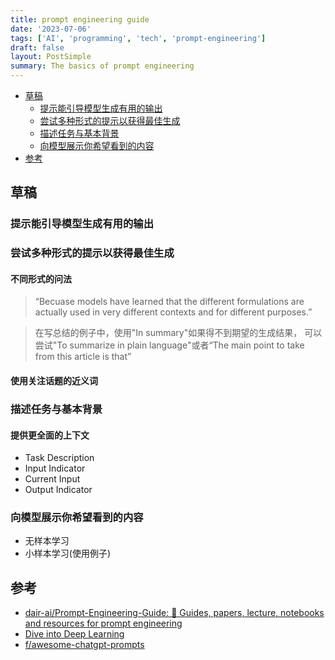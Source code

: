 ```yaml
---
title: prompt engineering guide
date: '2023-07-06'
tags: ['AI', 'programming', 'tech', 'prompt-engineering']
draft: false
layout: PostSimple
summary: The basics of prompt engineering
---
```


- [草稿](#草稿)
  - [提示能引导模型生成有用的输出](#提示能引导模型生成有用的输出)
  - [尝试多种形式的提示以获得最佳生成](#尝试多种形式的提示以获得最佳生成)
  - [描述任务与基本背景](#描述任务与基本背景)
  - [向模型展示你希望看到的内容](#向模型展示你希望看到的内容)
- [参考](#参考)

## 草稿

### 提示能引导模型生成有用的输出

### 尝试多种形式的提示以获得最佳生成

#### 不同形式的问法

> “Becuase models have learned that the different formulations are actually used in very different contexts and for different purposes.”

> 在写总结的例子中，使用"In summary"如果得不到期望的生成结果， 可以尝试"To summarize in plain language"或者“The main point to take from this article is that”

#### 使用关注话题的近义词

### 描述任务与基本背景

#### 提供更全面的上下文

- Task Description
- Input Indicator
- Current Input
- Output Indicator

### 向模型展示你希望看到的内容

- 无样本学习
- 小样本学习(使用例子)

## 参考

- [dair-ai/Prompt-Engineering-Guide: 🐙 Guides, papers, lecture, notebooks and resources for prompt engineering](https://github.com/dair-ai/Prompt-Engineering-Guide)
- [Dive into Deep Learning](https://d2l.ai/)
- [f/awesome-chatgpt-prompts](https://github.com/f/awesome-chatgpt-prompts)
